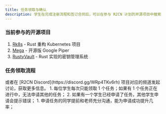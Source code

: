 ```yaml
---
title: 任务领取与确认
description: 学生在完成注册流程和签订合同后，可以在参与 R2CN 计划的开源项目中搜索感兴趣的任务，导师沟通并领取任务。
---
```


### 当前参与的开源项目

1. [Rk8s](https://github.com/r2cn-dev/rk8s) - Rust 重构 Kubernetes 项目
2. [Mega](https://github.com/web3infra-foundation/mega) - 开源版 Google Piper
3. [RustyVault](https://github.com/Tongsuo-Project/RustyVault) - Rust 实现的密钥管理系统

### 任务领取流程

<Stepper>
  <StepperItem title="第一步：浏览开源项目代码仓库 Issue ，浏览标有 r2cn-xx 标签的 Issue ，找到感兴趣的任务">
  </StepperItem>
  <StepperItem title="第二步：根据 Issue 联系方式，和开源项目 Maintainer 沟通相关任务的具体要求和实现方案">
      <Note type="success" title="提示">
        或者在 [R2CN Discord](https://discord.gg/WRp4TKv6rh) 项目对应的频道发起讨论，获取更多信息。
      </Note>
  </StepperItem>
  <StepperItem title="第三步：实习学生和导师确认认领任务，在 Issue 中回复 /request-assign 发起任务申请">
      <Note type="success" title="提示">
          1. 每位学生每次只能领取 1 个任务；如果有 1 个任务正在进行中，无法申请其他的任务；
          2. 如果有一个学生已经申请了任务，其他学生申请会提示错误；
      </Note>
  </StepperItem>
  <StepperItem title="第四步：导师在 Issue 回复 /intern-approve 接受申请，或者 /intern-disapprove 拒绝申请">
      <Note type="success" title="提示">
          1. 申请任务的同学提前和老师充分沟通，能为申请成功提升几率；
      </Note>
  </StepperItem>
  <StepperItem title="第五步：学生申请成功后开始完成任务的开发，如果申请失败可以申请其他任务">
  </StepperItem>
</Stepper>
